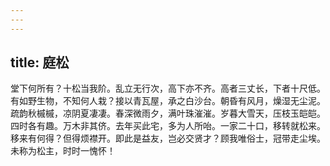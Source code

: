 ```yaml
---
---
---
```

title: 庭松
---



堂下何所有？十松当我阶。乱立无行次，高下亦不齐。高者三丈长，下者十尺低。有如野生物，不知何人栽？接以青瓦屋，承之白沙台。朝昏有风月，燥湿无尘泥。疏韵秋槭槭，凉阴夏凄凄。春深微雨夕，满叶珠漼漼。岁暮大雪天，压枝玉皑皑。四时各有趣。万木非其侪。去年买此宅，多为人所咍。一家二十口，移转就松来。移来有何得？但得烦襟开。即此是益友，岂必交贤才？顾我唯俗士，冠带走尘埃。未称为松主，时时一愧怀！